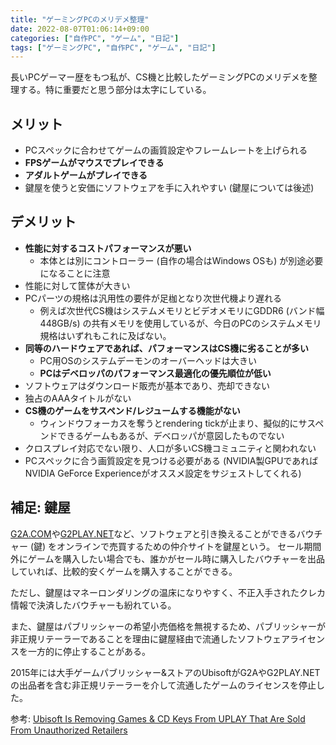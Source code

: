 ```yaml
---
title: "ゲーミングPCのメリデメ整理"
date: 2022-08-07T01:06:14+09:00
categories: ["自作PC", "ゲーム", "日記"]
tags: ["ゲーミングPC", "自作PC", "ゲーム", "日記"]
---
```


長いPCゲーマー歴をもつ私が、CS機と比較したゲーミングPCのメリデメを整理する。特に重要だと思う部分は太字にしている。

## メリット

- PCスペックに合わせてゲームの画質設定やフレームレートを上げられる
- **FPSゲームがマウスでプレイできる**
- **アダルトゲームがプレイできる**
- 鍵屋を使うと安価にソフトウェアを手に入れやすい (鍵屋については後述)

## デメリット

- **性能に対するコストパフォーマンスが悪い**
  - 本体とは別にコントローラー (自作の場合はWindows OSも) が別途必要になることに注意
- 性能に対して筐体が大きい
- PCパーツの規格は汎用性の要件が足枷となり次世代機より遅れる
  - 例えば次世代CS機はシステムメモリとビデオメモリにGDDR6 (バンド幅448GB/s) の共有メモリを使用しているが、今日のPCのシステムメモリ規格はいずれもこれに及ばない。
- **同等のハードウェアであれば、パフォーマンスはCS機に劣ることが多い**
  - PC用OSのシステムデーモンのオーバーヘッドは大きい
  - **PCはデベロッパのパフォーマンス最適化の優先順位が低い**
- ソフトウェアはダウンロード販売が基本であり、売却できない
- 独占のAAAタイトルがない
- **CS機のゲームをサスペンド/レジュームする機能がない**
  - ウィンドウフォーカスを奪うとrendering tickが止まり、擬似的にサスペンドできるゲームもあるが、デベロッパが意図したものでない
- クロスプレイ対応でない限り、人口が多いCS機コミュニティと関われない
- PCスペックに合う画質設定を見つける必要がある (NVIDIA製GPUであればNVIDIA GeForce Experienceがオススメ設定をサジェストしてくれる)

## 補足: 鍵屋

[G2A.COM](https://www.g2a.com)や[G2PLAY.NET](https://www.g2play.net)など、ソフトウェアと引き換えることができるバウチャー (鍵) をオンラインで売買するための仲介サイトを鍵屋という。
セール期間外にゲームを購入したい場合でも、誰かがセール時に購入したバウチャーを出品していれば、比較的安くゲームを購入することができる。

ただし、鍵屋はマネーロンダリングの温床になりやすく、不正入手されたクレカ情報で決済したバウチャーも紛れている。

また、鍵屋はパブリッシャーの希望小売価格を無視するため、パブリッシャーが非正規リテーラーであることを理由に鍵屋経由で流通したソフトウェアライセンスを一方的に停止することがある。

2015年には大手ゲームパブリッシャー&ストアのUbisoftがG2AやG2PLAY.NETの出品者を含む非正規リテーラーを介して流通したゲームのライセンスを停止した。

参考: [Ubisoft Is Removing Games & CD Keys From UPLAY That Are Sold From Unauthorized Retailers](https://www.dsogaming.com/news/ubisoft-is-removing-games-cd-keys-from-uplay-that-are-sold-from-unauthorized-retailers)
